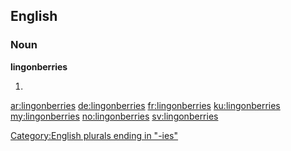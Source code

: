 ==English==

===Noun===
'''lingonberries'''

# {{plural of|lingonberry}}

[[Category:English plurals ending in "-ies"]]

[[ar:lingonberries]]
[[de:lingonberries]]
[[fr:lingonberries]]
[[ku:lingonberries]]
[[my:lingonberries]]
[[no:lingonberries]]
[[sv:lingonberries]]